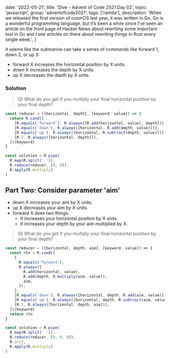 
  date: '2022-05-21',
  title: 'Dive - Advent of Code 2021 Day 02',
  topic: 'javascript',
  group: 'adventofcode2021',
  tags: ['ramda'],
  description:
    'When we released the first version of cosmOS last year, it was written in Go. Go is a wonderful programming language, but it’s been a while since I’ve seen an article on the front page of Hacker News about rewriting some important tool in Go and I see articles on there about rewriting things in Rust every single week.',
}


It seems like the submarine can take a series of commands like forward 1, down 2, or up 3:

- forward X increases the horizontal position by X units.
- down X increases the depth by X units.
- up X decreases the depth by X units.

### Solution

> Q) What do you get if you multiply your final horizontal position by your final depth?

```js
const reducer = ([horizontal, depth], [keyword, value]) => {
  return R.cond([
    [R.equals('forward'), R.always([R.add(horizontal, value), depth])],
    [R.equals('down'), R.always([horizontal, R.add(depth, value)])],
    [R.equals('up'), R.always([horizontal, R.subtract(depth, value)])],
    [R.T, R.always([horizontal, depth])],
  ])(keyword)
}

const solution = R.pipe(
  R.map(R.split(' ')),
  R.reduce(reducer, [0, 0]),
  R.apply(R.multiply)
)
```

## Part Two: Consider parameter 'aim'

- down X increases your aim by X units.
- up X decreases your aim by X units.
- forward X does two things:
  - It increases your horizontal position by X units.
  - It increases your depth by your aim multiplied by X.

> Q) What do you get if you multiply your final horizontal position by your final depth?

```js
const reducer = ([horizontal, depth, aim], [keyword, value]) => {
  const rtn = R.cond([
    [
      R.equals('forward'),
      R.always([
        R.add(horizontal, value),
        R.add(depth, R.multiply(aim, value)),
        aim,
      ]),
    ],
    [R.equals('down'), R.always([horizontal, depth, R.add(aim, value)])],
    [R.equals('up'), R.always([horizontal, depth, R.subtract(aim, value)])],
    [R.T, R.always([horizontal, depth, aim])],
  ])(keyword)
  return rtn
}

const solution = R.pipe(
  R.map(R.split(' ')),
  R.reduce(reducer, [0, 0, 0]),
  R.init,
  R.apply(R.multiply)
)
```
